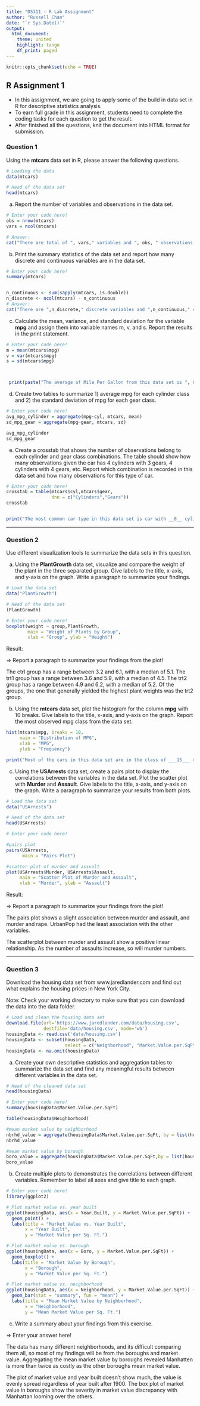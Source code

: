 ```yaml
---
title: "DS311 - R Lab Assignment"
author: "Russell Chan"
date: "`r Sys.Date()`"
output: 
  html_document:
    theme: united
    highlight: tango
    df_print: paged
---
```


```r
knitr::opts_chunk$set(echo = TRUE)
```

## R Assignment 1

* In this assignment, we are going to apply some of the build in data set in R for descriptive statistics analysis.
* To earn full grade in this assignment, students need to complete the coding tasks for each question to get the result.
* After finished all the questions, knit the document into HTML format for submission.

### Question 1

Using the **mtcars** data set in R, please answer the following questions.

```r
# Loading the data
data(mtcars)

# Head of the data set
head(mtcars)
```

a. Report the number of variables and observations in the data set.

```r
# Enter your code here!
obs = nrow(mtcars)
vars = ncol(mtcars)

# Answer:
cat("There are total of ", vars," variables and ", obs, " observations in this data set.")
```



b. Print the summary statistics of the data set and report how many discrete and continuous variables are in the data set.

```r
# Enter your code here!
summary(mtcars)


n_continuous <- sum(sapply(mtcars, is.double))
n_discrete <- ncol(mtcars) - n_continuous
# Answer:
cat("There are ",n_discrete," discrete variables and ",n_continuous," continuous variables in this data set.")
```

c. Calculate the mean, variance, and standard deviation for the variable **mpg** and assign them into variable names m, v, and s. Report the results in the print statement.

```r
# Enter your code here!
m = mean(mtcars$mpg)
v = var(mtcars$mpg)
s = sd(mtcars$mpg)



 print(paste("The average of Mile Per Gallon from this data set is ", m , " with variance ", v , " and standard deviation", s , "."))
```



d. Create two tables to summarize 1) average mpg for each cylinder class and 2) the standard deviation of mpg for each gear class.

```r
# Enter your code here!
avg_mpg_cylinder = aggregate(mpg~cyl, mtcars, mean)
sd_mpg_gear = aggregate(mpg~gear, mtcars, sd)

avg_mpg_cylinder
sd_mpg_gear

```



e. Create a crosstab that shows the number of observations belong to each cylinder and gear class combinations. The table should show how many observations given the car has 4 cylinders with 3 gears, 4 cylinders with 4 gears, etc. Report which combination is recorded in this data set and how many observations for this type of car.

```r
# Enter your code here!
crosstab = table(mtcars$cyl,mtcars$gear,
                 dnn = c("Cylinders","Gears"))
crosstab


print("The most common car type in this data set is car with __8__ cylinders and __3__ gears. There are total of ___12__ cars belong to this specification in the data set.")
```


*** 

### Question 2

Use different visualization tools to summarize the data sets in this question.

a. Using the **PlantGrowth** data set, visualize and compare the weight of the plant in the three separated group. Give labels to the title, x-axis, and y-axis on the graph. Write a paragraph to summarize your findings.

```r
# Load the data set
data("PlantGrowth")

# Head of the data set
(PlantGrowth)

# Enter your code here!
boxplot(weight ~ group,PlantGrowth, 
        main = "Weight of Plants by Group",
        xlab = "Group", ylab = "Weight")

```

Result:

=> Report a paragraph to summarize your findings from the plot!

The ctrl group has a range between 3.2 and 6.1, with a median of 5.1.
The trt1 group has a range between 3.6 and 5.9, with a median of 4.5.
The trt2 group has a range between 4.9 and 6.2, with a median of 5.2. Of the groups, the one that generally yielded the highest plant weights was the trt2 group. 


b. Using the **mtcars** data set, plot the histogram for the column **mpg** with 10 breaks. Give labels to the title, x-axis, and y-axis on the graph. Report the most observed mpg class from the data set.

```r

hist(mtcars$mpg, breaks = 10,
     main = "Distribution of MPG",
     xlab = "MPG",
     ylab = "Frequency")

print("Most of the cars in this data set are in the class of ___15___ mile per gallon.")
```



c. Using the **USArrests** data set, create a pairs plot to display the correlations between the variables in the data set. Plot the scatter plot with **Murder** and **Assault**. Give labels to the title, x-axis, and y-axis on the graph. Write a paragraph to summarize your results from both plots.

```r
# Load the data set
data("USArrests")

# Head of the data set
head(USArrests)

# Enter your code here!

#pairs plot
pairs(USArrests,
      main = "Pairs Plot")

#scatter plot of murder and assualt
plot(USArrests$Murder, USArrests$Assault,
     main = "Scatter Plot of Murder and Assault",
     xlab = "Murder", ylab = "Assault")

```

Result:

=> Report a paragraph to summarize your findings from the plot!

The pairs plot shows a slight association between murder and assault, and murder and rape. UrbanPop had the least association with the other variables. 

The scatterplot between murder and assault show a positive linear relationship. As the number of assaults increase, so will murder numbers. 


***

### Question 3

Download the housing data set from www.jaredlander.com and find out what explains the housing prices in New York City.

Note: Check your working directory to make sure that you can download the data into the data folder. 

```r
# Load and clean the housing data set 
download.file(url='https://www.jaredlander.com/data/housing.csv',
              destfile='data/housing.csv', mode='wb')
housingData <- read.csv('data/housing.csv')
housingData <- subset(housingData, 
                      select = c("Neighborhood", "Market.Value.per.SqFt", "Boro", "Year.Built"))
housingData <- na.omit(housingData)                   
```

a. Create your own descriptive statistics and aggregation tables to summarize the data set and find any meaningful results between different variables in the data set.

```r
# Head of the cleaned data set
head(housingData)

# Enter your code here!
summary(housingData$Market.Value.per.SqFt)

table(housingData$Neighborhood)

#mean market value by neighborhood
nbrhd_value = aggregate(housingData$Market.Value.per.SqFt, by = list(housingData$Neighborhood), mean)
nbrhd_value

#mean market value by borough
boro_value = aggregate(housingData$Market.Value.per.SqFt,by = list(housingData$Boro), mean)
boro_value
```

b. Create multiple plots to demonstrates the correlations between different variables. Remember to label all axes and give title to each graph.

```r
# Enter your code here!
library(ggplot2)

# Plot market value vs. year built
ggplot(housingData, aes(x = Year.Built, y = Market.Value.per.SqFt)) +
  geom_point() +
  labs(title = "Market Value vs. Year Built",
       x = "Year Built",
       y = "Market Value per Sq. Ft.")

# Plot market value vs. borough
ggplot(housingData, aes(x = Boro, y = Market.Value.per.SqFt)) +
  geom_boxplot() +
  labs(title = "Market Value by Borough",
       x = "Borough",
       y = "Market Value per Sq. Ft.")

# Plot market value vs. neighborhood
ggplot(housingData, aes(x = Neighborhood, y = Market.Value.per.SqFt)) +
  geom_bar(stat = "summary", fun = "mean") +
  labs(title = "Mean Market Value by Neighborhood",
       x = "Neighborhood",
       y = "Mean Market Value per Sq. Ft.")


```

c. Write a summary about your findings from this exercise.

=> Enter your answer here!

The data has many different neighborhoods, and its difficult comparing them all, so most of my findings will be from the boroughs and market value. Aggregating the mean market value by boroughs revealed Manhatten is more than twice as costly as the other boroughs mean market value. 

The plot of market value and year built doesn't show much, the value is evenly spread regardless of year built after 1900. The box plot of market value in boroughs show the severity in market value discrepancy with Manhattan looming over the others. 

